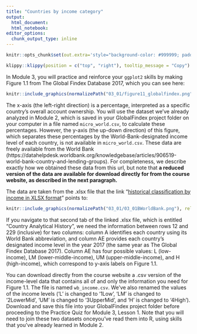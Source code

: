 ```yaml
---
title: "Countries by income category"
output: 
  html_document:
  html_notebook:
editor_options: 
  chunk_output_type: inline
---
```


```r
knitr::opts_chunk$set(out.extra='style="background-color: #999999; padding:7px; display: inline-block;"')
```


```r
klippy::klippy(position = c("top", "right"), tooltip_message = "Copy")
```

In Module 3, you will practice and reinforce your `ggplot2` skills by 
making Figure 1.1 from The Global Findex Database 2017, which you can see here:

```r
knitr::include_graphics(normalizePath("03_01/figure11_globalfindex.png"), rel_path = FALSE)
```

The x-axis (the left-right direction) is a percentage, interpreted as a specific
country's overall account ownership. You will use the dataset we've already
analyzed in Module 2, which is saved in your GlobalFindex project folder on your
computer in a file named `micro_world.csv`, to calculate these percentages. 
However, the y-axis (the up-down direction) of this figure, which separates
these percentages by the World-Bank-designated income level of each country, is not 
available in `micro_world.csv`. These data are freely available from the World Bank
(https://datahelpdesk.worldbank.org/knowledgebase/articles/906519-world-bank-country-and-lending-groups). For completeness, we describe exactly how we obtained these data from
this url, but note that **a reduced version of the data are available for 
download directly for from the course website, as described in the next paragraph.** 

The data are taken from the .xlsx file that the link "[historical classification by income in XLSX format](http://databank.worldbank.org/data/download/site-content/OGHIST.xlsx)"
points to: 

```r
knitr::include_graphics(normalizePath("03_01/03_01BWorldBank.png"), rel_path = FALSE)
```

If you navigate to that second tab of the linked .xlsx file, which is entitled 
"Country Analytical History", we need the information between rows 12 and 229 
(inclusive) for two columns: column A identifies each country using its World Bank
abbreviation, and  column AE provides each country's designated income level in 
the year 2017 (the same year as The Global Findex Database 2017). Column AE has 
four possible values: L (low-income), LM (lower-middle-income), UM 
(upper-middle-income), and H (high-income), which correspond to y-axis labels 
on Figure 1.1.

You can download directly from the course website a .csv version of the 
income-level data that contains all of and only the information you need for 
Figure 1.1. The file is named `wb_income.csv`. We've also renamed the values of
the income levels ('L' is changed to '1Low', 'LM' is changed to '2LowerMid', 
'UM' is changed to '3UpperMid', and 'H' is changed to '4High'). Download and 
save this file into your GlobalFindex project folder before proceeding to the 
Practice Quiz for Module 3, Lesson 1. Note that you will need to join these 
two datasets onceyou've read them into R, using skills that you've already 
learned in Module 2. 
